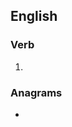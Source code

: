 ==English==

===Verb===
{{head|en|verb form}}

# {{en-past of|reimpose}}

===Anagrams===
* {{anagrams|en|meropeids|pridesome}}